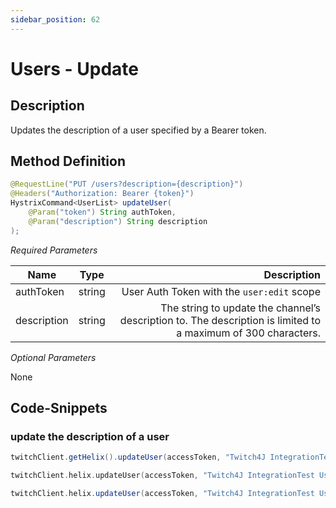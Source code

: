 ```yaml
---
sidebar_position: 62
---
```



# Users - Update

## Description

Updates the description of a user specified by a Bearer token.

## Method Definition

```java
@RequestLine("PUT /users?description={description}")
@Headers("Authorization: Bearer {token}")
HystrixCommand<UserList> updateUser(
    @Param("token") String authToken,
    @Param("description") String description
);
```

*Required Parameters*

| Name          | Type      | Description  |
| ------------- |:---------:| -----------------:|
| authToken | string | User Auth Token with the `user:edit` scope |
| description | string | The string to update the channel’s description to. The description is limited to a maximum of 300 characters. |

*Optional Parameters*

None

## Code-Snippets

### update the description of a user

<Tabs groupId="code">
<TabItem value="java" label="Java">

```java
twitchClient.getHelix().updateUser(accessToken, "Twitch4J IntegrationTest User").execute();
```

</TabItem>
<TabItem value="kotlin" label="Kotlin">

```kotlin
twitchClient.helix.updateUser(accessToken, "Twitch4J IntegrationTest User").execute()
```

</TabItem>
<TabItem value="groovy" label="Groovy">

```groovy
twitchClient.helix.updateUser(accessToken, "Twitch4J IntegrationTest User").execute()
```

</TabItem>
</Tabs>
